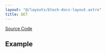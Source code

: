 ```yaml
---
layout: "@/layouts/block-docs-layout.astro"
title: DET
---
```



<PythonDocsDisplay docstring={docstring} />

[Source Code](https://github.com/flojoy-ai/blocks/blob/main/blocks/NUMPY/LINALG/DET/DET.py)

## Example
